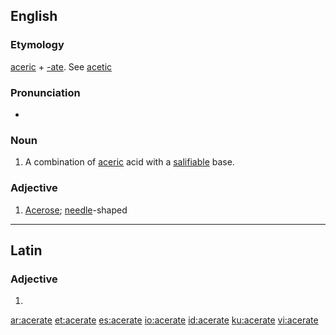 ==English==

===Etymology===
[[aceric]] + [[-ate]]. See [[acetic]]

===Pronunciation===
* {{hyphenation|AAH-suhr-eit|lang=en}}

===Noun===
{{en-noun}}

# {{context|chemistry|lang=en}} A combination of [[aceric]] acid with a [[salifiable]] base.

===Adjective===
{{en-adj}}

# [[acerose|Acerose]]; [[needle]]-shaped {{gloss|long and pointed}}

----

==Latin==

===Adjective===
{{la-adj-form|acerāte}}

# {{inflection of|acerātus||voc|m|s|lang=la}}

[[ar:acerate]]
[[et:acerate]]
[[es:acerate]]
[[io:acerate]]
[[id:acerate]]
[[ku:acerate]]
[[vi:acerate]]